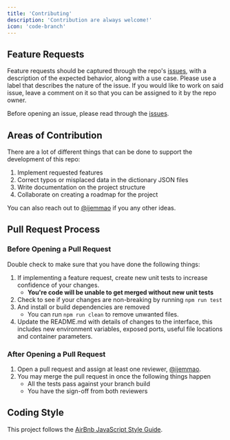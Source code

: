 ```yaml
---
title: 'Contributing'
description: 'Contribution are always welcome!'
icon: 'code-branch'
---
```


## Feature Requests

Feature requests should be captured through the repo's [issues](https://github.com/nkowaokwu/igbo_api/issues), with a description of the expected behavior, along with a use case. Please use a label that describes the nature of the issue. If you would like to work on said issue, leave a comment on it so that you can be assigned to it by the repo owner.

Before opening an issue, please read through the [issues](https://github.com/nkowaokwu/igbo_api/issues).

## Areas of Contribution

There are a lot of different things that can be done to support the development of this repo:

1. Implement requested features
2. Correct typos or misplaced data in the dictionary JSON files
3. Write documentation on the project structure
4. Collaborate on creating a roadmap for the project

You can also reach out to [@ijemmao](https://github.com/ijemmao) if you any other ideas.

## Pull Request Process

### Before Opening a Pull Request

Double check to make sure that you have done the following things:

1. If implementing a feature request, create new unit tests to increase confidence of your changes.
   - **You're code will be unable to get merged without new unit tests**
2. Check to see if your changes are non-breaking by running `npm run test`
3. And install or build dependencies are removed
   - You can run `npm run clean` to remove unwanted files.
4. Update the README.md with details of changes to the interface, this includes new environment
   variables, exposed ports, useful file locations and container parameters.

### After Opening a Pull Request

1. Open a pull request and assign at least one reviewer, [@ijemmao](https://github.com/ijemmao).
2. You may merge the pull request in once the following things happen
   - All the tests pass against your branch build
   - You have the sign-off from both reviewers

## Coding Style

This project follows the [AirBnb JavaScript Style Guide](https://github.com/airbnb/javascript).
